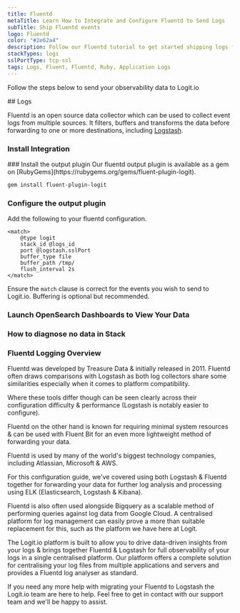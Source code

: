 ```yaml
---
title: Fluentd
metaTitle: Learn How to Integrate and Configure Fluentd to Send Logs
subTitle: Ship Fluentd events
logo: Fluentd
color: "#2e62a4"
description: Follow our Fluentd tutorial to get started shipping logs from Fluentd events to Logstash for monitoring and analysis in Logit.io.
stackTypes: logs
sslPortType: tcp-ssl
tags: Logs, Fluent, Fluentd, Ruby, Application Logs
---
```


Follow the steps below to send your observability data to Logit.io

<Steps>
  ## Logs

  Fluentd is an open source data collector which can be used to collect event logs from multiple sources. 
  It filters, buffers and transforms the data before forwarding to one or more destinations, including 
  [Logstash](/integrations/logstash).
  
  ### Install Integration
  <InstallIntegration/>
  ### Install the output plugin

  <Callout type="info">
      Our fluentd output plugin is available as a gem on [RubyGems](https://rubygems.org/gems/fluent-plugin-logit).
  </Callout>

  ```bash copy
  gem install fluent-plugin-logit
  ```
  
  ### Configure the output plugin

  Add the following to your fluentd configuration.

  ```fluent copy
  <match>
      @type logit
      stack_id @logs_id
      port @logstash.sslPort      
      buffer_type file
      buffer_path /tmp/
      flush_interval 2s
  </match>
  ```

  Ensure the `match` clause is correct for the events you wish to send to Logit.io. Buffering is optional but recommended.

  ### Launch OpenSearch Dashboards to View Your Data

  <LaunchVisualizer type="logs" />

  ### How to diagnose no data in Stack

  <DiagnoseNoData />

</Steps>

### Fluentd Logging Overview

Fluentd was developed by Treasure Data & initially released in 2011. Fluentd often draws comparisons with Logstash as both log 
collectors share some similarities especially when it comes to platform compatibility.

Where these tools differ though can be seen clearly across their configuration difficulty & performance (Logstash is notably easier 
to configure).

Fluentd on the other hand is known for requiring minimal system resources & can be used with Fluent Bit for an even more lightweight 
method of forwarding your data.

Fluentd is used by many of the world's biggest technology companies, including Atlassian, Microsoft & AWS.

For this configuration guide, we've covered using both Logstash & Fluentd together for forwarding your data for further log 
analysis and processing using ELK (Elasticsearch, Logstash & Kibana).

Fluentd is also often used alongside Bigquery as a scalable method of performing queries against log data from Google Cloud. 
A centralised platform for log management can easily prove a more than suitable replacement for this, such as the platform 
we have here at Logit.

The Logit.io platform is built to allow you to drive data-driven insights from your logs & brings together Fluentd & Logstash 
for full observability of your logs in a single centralised platform. Our platform offers a complete solution for centralising 
your log files from multiple applications and servers and provides a Fluentd log analyser as standard.

If you need any more help with migrating your Fluentd to Logstash the Logit.io team are here to help. 
Feel free to get in contact with our support team <IntercomButton text="via live chat" /> and we'll be happy to assist.





